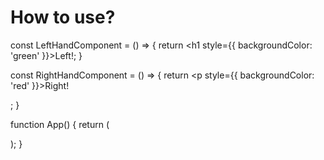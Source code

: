 # How to use?


const LeftHandComponent = () => {
return <h1 style={{ backgroundColor: 'green' }}>Left!</h1>;
}

const RightHandComponent = () => {
return <p style={{ backgroundColor: 'red' }}>Right!</p>;
}

function App() {
return (

<SplitScreen
  left={LeftHandComponent}
  right={RightHandComponent}
  leftsize={60}
  rightsize={40}
/>
); }

